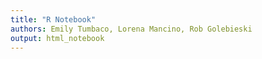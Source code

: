 ```yaml
---
title: "R Notebook"
authors: Emily Tumbaco, Lorena Mancino, Rob Golebieski
output: html_notebook
---
```


